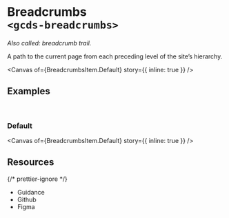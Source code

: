 
<Meta of={BreadcrumbsItem} name="Overview" />

# Breadcrumbs<br/>`<gcds-breadcrumbs>`

_Also called: breadcrumb trail._

A path to the current page from each preceding level of the site’s hierarchy.

<Canvas of={BreadcrumbsItem.Default} story={{ inline: true }} />

## Examples

<br />

### Default

<Canvas of={BreadcrumbsItem.Default} story={{ inline: true }} />

## Resources

{/* prettier-ignore */}
<ul className="resources-list">
  <li>
    <gcds-link size="regular" href="https://design-system.alpha.canada.ca/en/components/breadcrumbs/" target="_blank">Guidance</gcds-link>
  </li>
  <li>
    <gcds-link size="regular" href="https://github.com/cds-snc/gcds-components/tree/main/packages/web/src/components/gcds-breadcrumbs-item" target="_blank">Github</gcds-link>
  </li>
  <li>
    <gcds-link size="regular" href="https://www.figma.com/file/mh2maMG2NBtk41k1O1UGHV/Canadian-Digital-Service%E2%80%A8---GC-Design-System?type=design&node-id=2353-7848&mode=design&t=T8d1v7eOtr5Bf32O-0" target="_blank">Figma</gcds-link>
  </li>
</ul>
